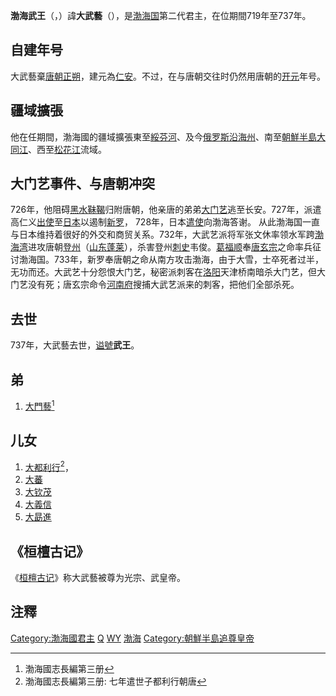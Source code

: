 {{unreferenced|time=2012-2-17}}
{{Infobox Monarch
| name = 渤海武王
| title = [[渤海國|渤海國]]第2任[[渤海國君主列表|國王]]
| image = 
| caption = 
| reign = 719年—737年
| predecessor = [[大祚榮|大祚榮]]
| successor = [[大欽茂|大欽茂]]
| full name = 大武藝
| native_lang1 = [[諡號|諡號]]
| native_lang1_name1 = 武王
| native_lang2 = [[年號|年號]]
| native_lang2_name1 = [[仁安_(渤海)|仁安]]
| royal house = [[渤海國|渤海國]]
| father = [[大祚榮|大祚榮]]
| mother = ？
| birth_date = ？
| birth_place = 
| death_date = 737年
| death_place = 
| burial_place = 珍陵
}}
'''渤海武王'''（{{kor|漢=渤海武王|諺=발해 무왕}}，{{bd|？||737年||}}）諱'''大武藝'''（{{kor|漢=大武藝|諺=대무예|link=no}}），是[[渤海国|渤海国]]第二代君主，在位期間719年至737年。

== 自建年号 ==

大武藝棄[[唐朝|唐朝]][[正朔|正朔]]，建元為[[仁安_(渤海)|仁安]]。不过，在与唐朝交往时仍然用唐朝的[[开元|开元]]年号。

== 疆域擴張 ==

他在任期間，渤海國的疆域擴張東至[[綏芬河|綏芬河]]、及今[[俄罗斯|俄罗斯]][[沿海州|沿海州]]、南至[[朝鮮半島|朝鮮半島]][[大同江|大同江]]、西至[[松花江|松花江]]流域。

== 大门艺事件、与唐朝冲突 ==

726年，他阻碍[[黑水靺鞨|黑水靺鞨]]归附唐朝，他亲唐的弟弟[[大门艺|大门艺]]逃至长安。727年，派遣高仁义[[渤海遣日使|出使]]至[[日本|日本]]以遏制[[新罗|新罗]]， 728年，日本[[遣渤海使|遣使]]向渤海答谢。 从此渤海国一直与日本维持着很好的外交和商贸关系。732年，大武艺派将军张文休率领水军跨[[渤海湾|渤海湾]]进攻唐朝[[登州|登州]]（[[山东|山东]][[蓬莱市|蓬莱]]），杀害登州[[刺史|刺史]]韦俊。[[葛福顺|葛福顺]]奉[[唐玄宗|唐玄宗]]之命率兵征讨渤海国。733年，新罗奉唐朝之命从南方攻击渤海，由于大雪，士卒死者过半，无功而还。大武艺十分怨恨大门艺，秘密派刺客在[[洛阳|洛阳]]天津桥南暗杀大门艺，但大门艺没有死；唐玄宗命令[[河南府|河南府]]搜捕大武艺派来的刺客，把他们全部杀死。

== 去世 ==

737年，大武藝去世，[[谥號|谥號]]'''武王'''。

== 弟 ==
#[[大門藝|大門藝]]<ref>渤海國志長編第三册</ref>

== 儿女 ==
#[[大都利行|大都利行]]<ref>渤海國志長編第三册: 七年遣世子都利行朝唐</ref>，{{fact|一說[[大道利行|大道利行]]}}
#[[大蕃_(渤海國)|大蕃]]
#[[大钦茂|大钦茂]]
#[[大義信|大義信]]
#[[大勗進|大勗進]]

==《桓檀古记》==
《[[桓檀古记|桓檀古记]]》称大武藝被尊为光宗、武皇帝。

== 注釋 ==
{{reflist}}

{{start box}}
{{s-before|渤海高王[[大祚荣|大祚荣]]}}
{{s-title|[[渤海国|渤海郡王]]|（719－737）}}
{{s-after|渤海文王[[大钦茂|大钦茂]]}}
{{end box}}

{{渤海国君主}}
[[Category:渤海國君主|Category:渤海國君主]]
[[Category:靺鞨人|Q]]
[[Category:大姓|WY]]
[[Category:唐朝异姓郡王|渤海]]
[[Category:朝鮮半島追尊皇帝|Category:朝鮮半島追尊皇帝]]